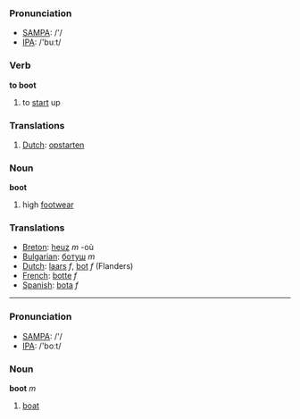 ===Pronunciation===
*[[w:SAMPA|SAMPA]]: /'/
*[[w:IPA|IPA]]: /'buːt/

=== Verb ===

'''to boot'''

# to [[start]] up

=== Translations ===
#[[Dutch]]: [[opstarten]]

=== Noun ===

'''boot'''

# high [[footwear]]

=== Translations ===
*[[Breton]]: [[heuz]] ''m'' -où
*[[Bulgarian]]: [[ботуш]] ''m''
*[[Dutch]]: [[laars]] ''f'', [[bot]] ''f'' (Flanders)
*[[French]]: [[botte]] ''f''
*[[Spanish]]: [[bota]] ''f''

----

===Pronunciation===
*[[w:SAMPA|SAMPA]]: /'/
*[[w:IPA|IPA]]: /'boːt/

=== Noun ===

'''boot''' ''m''

#[[boat]]